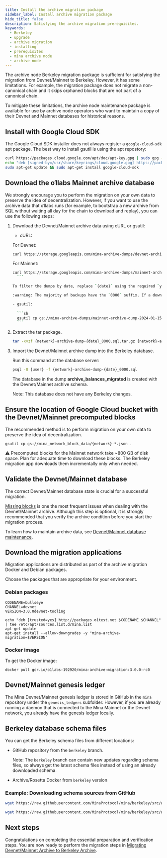 ```yaml
---
title: Install the archive migration package
sidebar_label: Install archive migration package
hide_title: false
description: Satisfying the archive migration prerequisites.
keywords:
  - Berkeley
  - upgrade
  - archive migration
  - installing 
  - prerequisites
  - mina archive node
  - archive node
---
```


The archive node Berkeley migration package is sufficient for satisfying the migration from Devnet/Mainnet to Berkeley.
However, it has some limitations. For example, the migration package does not migrate a non-canonical chain and it skips orphaned blocks that are not part of a canonical chain. 

To mitigate these limitations, the archive node maintenance package is available for use by archive node operators who want to maintain a copy of their Devnet and Mainnet databases for historical reasons.

## Install with Google Cloud SDK

The Google Cloud SDK installer does not always register a `google-cloud-sdk` apt package. The best way to install gsutil is using the apt repostory:

```sh
curl https://packages.cloud.google.com/apt/doc/apt-key.gpg | sudo gpg --dearmor -o /usr/share/keyrings/cloud.google.gpg
echo "deb [signed-by=/usr/share/keyrings/cloud.google.gpg] https://packages.cloud.google.com/apt cloud-sdk main" | sudo tee -a /etc/apt/sources.list.d/google-cloud-sdk.list
sudo apt-get update && sudo apt-get install google-cloud-sdk
```

## Download the o1labs Mainnet archive database

We strongly encourage you to perform the migration on your own data to preserve the idea of decentralization. However, if you want to use the archive data that o1labs runs (for example, to bootstrap a new archive from SQL without waiting all day for the chain to download and replay), you can use the following steps:

1. Download the Devnet/Mainnet archive data using cURL or gsutil:

    - cURL:
    
     For Devnet:
     ```sh
     curl https://storage.googleapis.com/mina-archive-dumps/devnet-archive-dump-{date}_0000.sql.tar.gz
     ```
  
     For Mainnet:   
     ```sh
     curl https://storage.googleapis.com/mina-archive-dumps/mainnet-archive-dump-{date}_0000.sql.tar.gz
       ```
  
     To filter the dumps by date, replace `{date}` using the required `yyyy-dd-mm` format. For example, for March 15, 2024, use `2024-03-15`.
  
     :warning: The majority of backups have the `0000` suffix. If a download with that name suffix is not available, try incrementing it. For example, `0001`, `0002`, and so on.

    - gsutil:
       
       ```sh
       gsutil cp gs://mina-archive-dumps/mainnet-archive-dump-2024-01-15* .
       ```

2. Extract the tar package.

   ```sh
   tar -xvzf {network}-archive-dump-{date}_0000.sql.tar.gz {network}-archive-dump-{date}_0000.sql
   ```

3. Import the Devnet/Mainnet archive dump into the Berkeley database.

    Run this command at the database server:
    
    ```sh
    psql -U {user} -f {network}-archive-dump-{date}_0000.sql
    ```
    
    The database in the dump **archive_balances_migrated** is created with the Devnet/Mainnet archive schema.
    
    Note: This database does not have any Berkeley changes.

## Ensure the location of Google Cloud bucket with the Devnet/Mainnet precomputed blocks

The recommended method is to perform migration on your own data to preserve the idea of decentralization.

`gsutil cp gs://mina_network_block_data/{network}-*.json .`

:warning: Precomputed blocks for the Mainnet network take ~800 GB of disk space. Plan for adequate time to download these blocks. The Berkeley migration app downloads them incrementally only when needed.

## Validate the Devnet/Mainnet database

The correct Devnet/Mainnet database state is crucial for a successful migration. 

[Missing blocks](/berkeley-upgrade/mainnet-database-maintenance#missing-blocks) is one the most frequent issues when dealing with the Devnet/Mainnet archive. Although this step is optional, it is strongly recommended that you verify the archive condition before you start the migration process.

To learn how to maintain archive data, see [Devnet/Mainnet database maintenance](/berkeley-upgrade/mainnet-database-maintenance).

## Download the migration applications

Migration applications are distributed as part of the archive migration Docker and Debian packages.

Choose the packages that are appropriate for your environment. 

### Debian packages

```
CODENAME=bullseye
CHANNEL=devnet
VERSION=3.0.0devnet-tooling

echo "deb [trusted=yes] http://packages.o1test.net $CODENAME $CHANNEL" | tee /etc/apt/sources.list.d/mina.list
apt-get update
apt-get install --allow-downgrades -y "mina-archive-migration=$VERSION"
```

### Docker image

To get the Docker image:

```
docker pull gcr.io/o1labs-192920/mina-archive-migration:3.0.0-rc0
```

## Devnet/Mainnet genesis ledger

The Mina Devnet/Mainnet genesis ledger is stored in GitHub in the `mina` repository under the `genesis_ledgers` subfolder. However, if you are already running a daemon that is connected to the Mina Mainnet or the Devnet network, you already have the genesis ledger locally.

## Berkeley database schema files

You can get the Berkeley schema files from different locations:

- GitHub repository from the `berkeley` branch. 

    Note: The `berkeley` branch can contain new updates regarding schema files, so always get the latest schema files instead of using an already downloaded schema. 

- Archive/Rosetta Docker from `berkeley` version

### Example: Downloading schema sources from GitHub

   ```sh
   wget https://raw.githubusercontent.com/MinaProtocol/mina/berkeley/src/app/archive/zkapp_tables.sql

   wget https://raw.githubusercontent.com/MinaProtocol/mina/berkeley/src/app/archive/create_schema.sql
   ```

## Next steps

Congratulations on completing the essential preparation and verification steps. You are now ready to perform the migration steps in [Migrating Devnet/Mainnet Archive to Berkeley Archive](/berkeley-upgrade/migrating-archive-database-to-berkeley).
